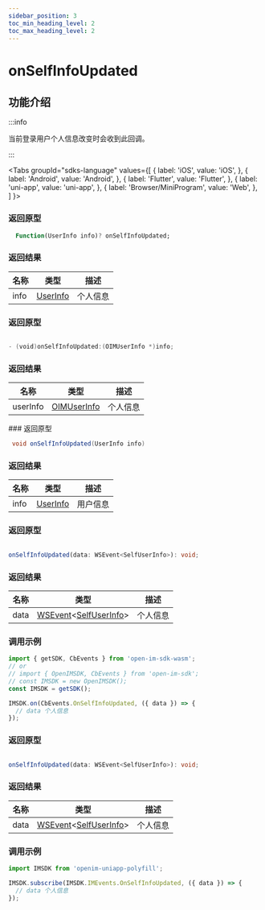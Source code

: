```yaml
---
sidebar_position: 3
toc_min_heading_level: 2
toc_max_heading_level: 2
---
```


# onSelfInfoUpdated

## 功能介绍

:::info

当前登录用户个人信息改变时会收到此回调。

:::

<Tabs
groupId="sdks-language"
values={[
{ label: 'iOS', value: 'iOS', },
{ label: 'Android', value: 'Android', },
{ label: 'Flutter', value: 'Flutter', },
{ label: 'uni-app', value: 'uni-app', },
{ label: 'Browser/MiniProgram', value: 'Web', },
]
}>

<TabItem value="Flutter">

### 返回原型

```dart showLineNumbers
  Function(UserInfo info)? onSelfInfoUpdated;
```

### 返回结果

| 名称 | 类型                                          | 描述     |
| ---- | --------------------------------------------- | -------- |
| info | [UserInfo](docs/sdks/class/user/userInfo.mdx) | 个人信息 |

</TabItem>

<TabItem value="iOS">

### 返回原型

```swift showLineNumbers

- (void)onSelfInfoUpdated:(OIMUserInfo *)info;

```

### 返回结果

| 名称     | 类型     | 描述     |
| -------- | -------- | -------- |
| userInfo | [OIMUserInfo](docs/sdks/class/user/userInfo.mdx) | 个人信息 |

</TabItem>

<TabItem value="Android">
### 返回原型

```java showLineNumbers
 void onSelfInfoUpdated(UserInfo info)
```

### 返回结果

| 名称 | 类型                                          | 描述     |
| ---- | --------------------------------------------- | -------- |
| info | [UserInfo](docs/sdks/class/user/userInfo.mdx) | 用户信息 |
</TabItem>

<TabItem value="Web">

### 返回原型

```ts showLineNumbers

onSelfInfoUpdated(data: WSEvent<SelfUserInfo>): void;

```

### 返回结果

| 名称 | 类型                                                                                       | 描述     |
| ---- | ------------------------------------------------------------------------------------------ | -------- |
| data | [WSEvent](docs/sdks/class/response.mdx)<[SelfUserInfo](docs/sdks/class/user/userInfo.mdx)> | 个人信息 |

### 调用示例

```js showLineNumbers
import { getSDK, CbEvents } from 'open-im-sdk-wasm';
// or
// import { OpenIMSDK, CbEvents } from 'open-im-sdk';
// const IMSDK = new OpenIMSDK();
const IMSDK = getSDK();

IMSDK.on(CbEvents.OnSelfInfoUpdated, ({ data }) => {
  // data 个人信息
});
```

</TabItem>

<TabItem value="uni-app">

### 返回原型

```ts showLineNumbers

onSelfInfoUpdated(data: WSEvent<SelfUserInfo>): void;

```

### 返回结果

| 名称 | 类型                                                                                       | 描述     |
| ---- | ------------------------------------------------------------------------------------------ | -------- |
| data | [WSEvent](docs/sdks/class/response.mdx)<[SelfUserInfo](docs/sdks/class/user/userInfo.mdx)> | 个人信息 |

### 调用示例

```js showLineNumbers
import IMSDK from 'openim-uniapp-polyfill';

IMSDK.subscribe(IMSDK.IMEvents.OnSelfInfoUpdated, ({ data }) => {
  // data 个人信息
});
```

</TabItem>

</Tabs>
